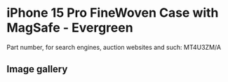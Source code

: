 
# iPhone 15 Pro FineWoven Case with MagSafe - Evergreen

Part number, for search engines, auction websites and such: MT4U3ZM/A

## Image gallery

<div style={{ width: '100%', maxWidth: '768px' }}>
<GalleryComponent
    images={[
      {
        original: "/everysource/MT4U3.webp",
        thumbnail: "/everypreview/MT4U3.webp",
      },
      {
        original: "/everysource/MT4U3_AV1.webp",
        thumbnail: "/everypreview/MT4U3_AV1.webp",
      },
      {
        original: "/everysource/MT4U3_AV2.webp",
        thumbnail: "/everypreview/MT4U3_AV2.webp",
      },
      {
        original: "/everysource/MT4U3_AV3.webp",
        thumbnail: "/everypreview/MT4U3_AV3.webp",
      },
      {
        original: "/everysource/MT4U3_AV4.webp",
        thumbnail: "/everypreview/MT4U3_AV4.webp",
      },
      {
        original: "/everysource/MT4U3_AV5.webp",
        thumbnail: "/everypreview/MT4U3_AV5.webp",
      }
    ]}
  />
</div>